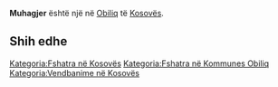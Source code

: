 {{Fshat në 
 | Emri                = Muhagjer
 | EmriAlt                = 
 | NAME_SHORT_FORM=      
 | NAME_GENERIC=      
 | NAME_SORT_NAME_RO=      MUHAGJER
 | FULL_NAME_RO = Muhagjer
 | FULL_NAME_ND_RO=Muhagjer
 | SORT_NAME_RG=MUHAGJER
 | FULL_NAME_RG=Muhagjer
 | FULL_NAME_ND_RG=Muhagjer
 | SRP_NAME_SHORT_FORM=      
 | SRP_NAME_GENERIC=      
 | SRP_NAME_SORT_NAME_RO=      
 | SRP_FULL_NAME_RO = 
 | SRP_FULL_NAME_ND_RO=
 | SRP_SORT_NAME_RG=
 | SRP_FULL_NAME_RG=
 | SRP_FULL_NAME_ND_RG=
 | Emri (Rasa dhanore) = 
 | Figura              = 
 | Shteti              = Kosovo
 | Komuna              = Obiliq
 | Kodi postar         = 
 | Sipërfaqja          = 

 | Popullsia           = 

 | Regj. i popullsisë  = 
 | Dend. e popullsisë  = 
 | Faqja zyrtare       = 
 <!--- Koordinatat ----> 
 | Gjerësia            = 42.594444
 | Gjatësia            = 21.362778
 | Lartësia            = 
}}
'''Muhagjer''' është një [[]] në [[Obiliq]] të [[Kosovës]].

<!-- == Gjeografia == -->
<!-- == Historia == -->
<!-- == Demografia == -->
== Shih edhe ==
{{Komuna Obiliq}}
{{Kosovo-Administrata-Cung}}

[[Kategoria:Fshatra në Kosovës]]
[[Kategoria:Fshatra në Kommunes Obiliq]]
[[Kategoria:Vendbanime në Kosovës]]